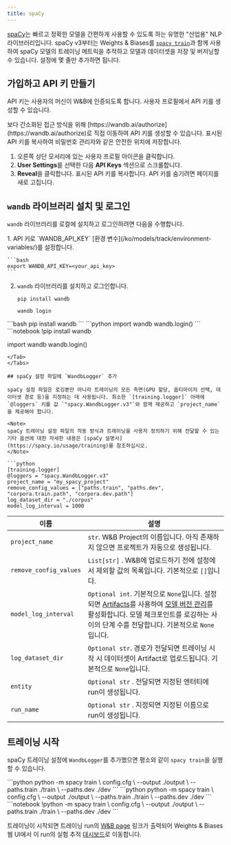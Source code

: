 ```yaml
---
title: spaCy
---
```


[spaCy](https://spacy.io)는 빠르고 정확한 모델을 간편하게 사용할 수 있도록 하는 유명한 "산업용" NLP 라이브러리입니다. spaCy v3부터는 Weights & Biases를 [`spacy train`](https://spacy.io/api/cli#train)과 함께 사용하여 spaCy 모델의 트레이닝 메트릭을 추적하고 모델과 데이터셋을 저장 및 버저닝할 수 있습니다. 설정에 몇 줄만 추가하면 됩니다.

## 가입하고 API 키 만들기

API 키는 사용자의 머신이 W&B에 인증되도록 합니다. 사용자 프로필에서 API 키를 생성할 수 있습니다.

<Note>
보다 간소화된 접근 방식을 위해 [https://wandb.ai/authorize](https://wandb.ai/authorize)로 직접 이동하여 API 키를 생성할 수 있습니다. 표시된 API 키를 복사하여 비밀번호 관리자와 같은 안전한 위치에 저장합니다.
</Note>

1. 오른쪽 상단 모서리에 있는 사용자 프로필 아이콘을 클릭합니다.
2. **User Settings**를 선택한 다음 **API Keys** 섹션으로 스크롤합니다.
3. **Reveal**을 클릭합니다. 표시된 API 키를 복사합니다. API 키를 숨기려면 페이지를 새로 고칩니다.

## `wandb` 라이브러리 설치 및 로그인

`wandb` 라이브러리를 로컬에 설치하고 로그인하려면 다음을 수행합니다.

<Tabs>
<Tab title="Command Line">
1. API 키로 `WANDB_API_KEY` [환경 변수](/ko/models/track/environment-variables/)를 설정합니다.

    ```bash
    export WANDB_API_KEY=<your_api_key>
    ```

2. `wandb` 라이브러리를 설치하고 로그인합니다.

    ```shell
    pip install wandb

    wandb login
    ```
</Tab>
<Tab title="Python">
```bash
pip install wandb
```
```python
import wandb
wandb.login()
```
</Tab>
<Tab title="Python notebook">
```notebook
!pip install wandb

import wandb
wandb.login()
```
</Tab>
</Tabs>

## spaCy 설정 파일에 `WandbLogger` 추가

spaCy 설정 파일은 로깅뿐만 아니라 트레이닝의 모든 측면(GPU 할당, 옵티마이저 선택, 데이터셋 경로 등)을 지정하는 데 사용됩니다. 최소한 `[training.logger]` 아래에 `@loggers` 키를 값 `"spacy.WandbLogger.v3"`와 함께 제공하고 `project_name`을 제공해야 합니다.

<Note>
spaCy 트레이닝 설정 파일의 작동 방식과 트레이닝을 사용자 정의하기 위해 전달할 수 있는 기타 옵션에 대한 자세한 내용은 [spaCy 설명서](https://spacy.io/usage/training)를 참조하십시오.
</Note>

```python
[training.logger]
@loggers = "spacy.WandbLogger.v3"
project_name = "my_spacy_project"
remove_config_values = ["paths.train", "paths.dev", "corpora.train.path", "corpora.dev.path"]
log_dataset_dir = "./corpus"
model_log_interval = 1000
```

| 이름                   | 설명                                                                                                                                                                                                                                              |
| ---------------------- | --------------------------------------------------------------------------------------------------------------------------------------------------------------------------------------------------------------------------------------------------- |
| `project_name`         | `str`. W&B Project의 이름입니다. 아직 존재하지 않으면 프로젝트가 자동으로 생성됩니다.                                                                                                                                                              |
| `remove_config_values` | `List[str]` . W&B에 업로드하기 전에 설정에서 제외할 값의 목록입니다. 기본적으로 `[]`입니다.                                                                                                                                                         |
| `model_log_interval`   | `Optional int`. 기본적으로 `None`입니다. 설정되면 [Artifacts](/ko/models/artifacts/)를 사용하여 [모델 버전 관리](/ko/models/core/registry/)를 활성화합니다. 모델 체크포인트를 로깅하는 사이의 단계 수를 전달합니다. 기본적으로 `None`입니다. |
| `log_dataset_dir`      | `Optional str`. 경로가 전달되면 트레이닝 시작 시 데이터셋이 Artifact로 업로드됩니다. 기본적으로 `None`입니다.                                                                                                                                           |
| `entity`               | `Optional str` . 전달되면 지정된 엔터티에 run이 생성됩니다.                                                                                                                                                                                        |
| `run_name`             | `Optional str` . 지정되면 지정된 이름으로 run이 생성됩니다.                                                                                                                                                                                          |

## 트레이닝 시작

spaCy 트레이닝 설정에 `WandbLogger`를 추가했으면 평소와 같이 `spacy train`을 실행할 수 있습니다.

<Tabs>
<Tab title="Command Line">
```python
python -m spacy train \
    config.cfg \
    --output ./output \
    --paths.train ./train \
    --paths.dev ./dev
```
</Tab>
<Tab title="Python">
```python
python -m spacy train \
    config.cfg \
    --output ./output \
    --paths.train ./train \
    --paths.dev ./dev
```
</Tab>
<Tab title="Python notebook">
```notebook
!python -m spacy train \
    config.cfg \
    --output ./output \
    --paths.train ./train \
    --paths.dev ./dev
```
</Tab>
</Tabs>

트레이닝이 시작되면 트레이닝 run의 [W&B page](/ko/models/runs/) 링크가 출력되어 Weights & Biases 웹 UI에서 이 run의 실험 추적 [대시보드](/ko/models/track/workspaces/)로 이동합니다.

